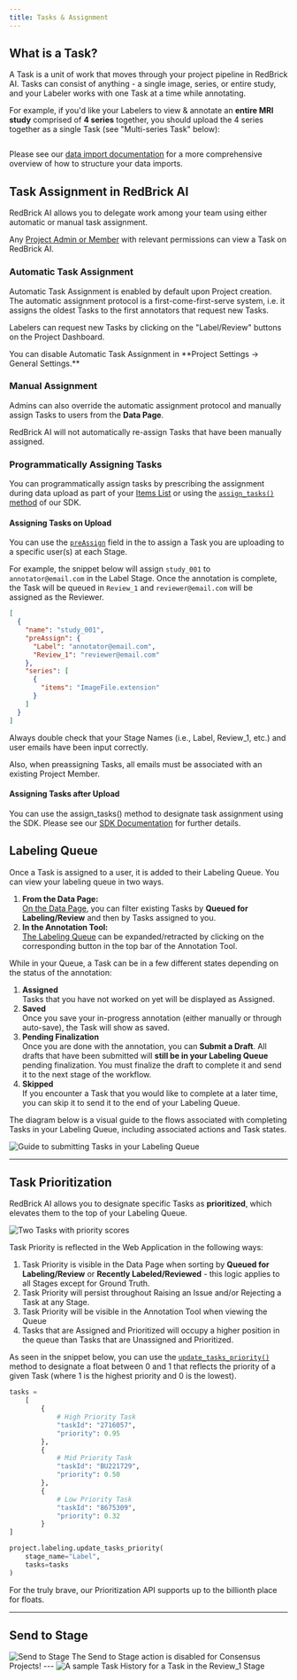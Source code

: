 ```yaml
---
title: Tasks & Assignment
---
```


## What is a Task?

A Task is a unit of work that moves through your project pipeline in RedBrick AI. Tasks can consist of anything - a single image, series, or entire study, and your Labeler works with one Task at a time while annotating.

For example, if you'd like your Labelers to view & annotate an **entire MRI study** comprised of **4 series** together, you should upload the 4 series together as a single Task (see "Multi-series Task" below):

<Frame caption="Several examples of valid Tasks">
   <img src="/assets/images/projects/task.png" alt="" />
</Frame>

Please see our [data import documentation](/importing-data/import-cloud-data.md#items-list) for a more comprehensive overview of how to structure your data imports.

## Task Assignment in RedBrick AI

RedBrick AI allows you to delegate work among your team using either automatic or manual task assignment.&#x20;

Any [Project Admin or Member](/organizations/what-is-an-organization.md#project-level-roles) with relevant permissions can view a Task on RedBrick AI.

### **Automatic Task Assignment**

Automatic Task Assignment is enabled by default upon Project creation. The automatic assignment protocol is a first-come-first-serve system, i.e. it assigns the oldest Tasks to the first annotators that request new Tasks.

Labelers can request new Tasks by clicking on the "Label/Review" buttons on the Project Dashboard.

<Note>
You can disable Automatic Task Assignment in **Project Settings -> General Settings.**
</Note>

<Frame>
   <img src="/assets/images/projects/stage-name.png" alt="" />
</Frame>

### **Manual Assignment**

Admins can also override the automatic assignment protocol and manually assign Tasks to users from the **Data Page**.&#x20;

<Note>
RedBrick AI will not automatically re-assign Tasks that have been manually assigned.&#x20;
</Note>

### **Programmatically Assigning Tasks**

You can programmatically assign tasks by prescribing the assignment during data upload as part of your [Items List](/importing-data/import-cloud-data/creating-an-items-list.md#upload-an-items-list-to-your-project) or using the [`assign_tasks()` method](https://redbrick-sdk.readthedocs.io/en/stable/sdk.html#redbrick.labeling.Labeling.assign_tasks) of our SDK.

#### Assigning Tasks on Upload

You can use the [`preAssign`](/python-sdk/formats/full-format-reference.md#preassign-stagename-string-string) field in the to assign a Task you are uploading to a specific user(s) at each Stage.

For example, the snippet below will assign `study_001` to `annotator@email.com` in the Label Stage. Once the annotation is complete, the Task will be queued in `Review_1` and `reviewer@email.com` will be assigned as the Reviewer.

```json
[
  {
    "name": "study_001",
    "preAssign": {
      "Label": "annotator@email.com",
      "Review_1": "reviewer@email.com"
    },
    "series": [
      {
        "items": "ImageFile.extension"
      }
    ]
  }
]
```

<Note>
Always double check that your Stage Names (i.e., Label, Review_1, etc.) and user emails have been input correctly.&#x20;

Also, when preassigning Tasks, all emails must be associated with an existing Project Member.
</Note>

#### Assigning Tasks after Upload

You can use the assign_tasks() method to designate task assignment using the SDK. Please see our [SDK Documentation](https://redbrick-sdk.readthedocs.io/en/stable/sdk.html#redbrick.labeling.Labeling.assign_tasks) for further details.

## Labeling Queue

Once a Task is assigned to a user, it is added to their Labeling Queue. You can view your labeling queue in two ways.

1. **From the Data Page:** \
   [On the Data Page](https://app.tango.us/app/workflow/Labeling-Queue-on-Data-Dashboard-b79b4d8562d34bc6a33d6cce0aa4476e), you can filter existing Tasks by **Queued for Labeling/Review** and then by Tasks assigned to you.
2. **In the Annotation Tool:**\
   [The Labeling Queue](https://app.tango.us/app/workflow/View-Labeling-Queue-in-Tool-17a013c7a161415c85cba3369344cae2) can be expanded/retracted by clicking on the corresponding button in the top bar of the Annotation Tool.&#x20;

While in your Queue, a Task can be in a few different states depending on the status of the annotation:&#x20;

1. **Assigned**\
   Tasks that you have not worked on yet will be displayed as Assigned.
2. **Saved**\
   Once you save your in-progress annotation (either manually or through auto-save), the Task will show as saved.&#x20;
3. **Pending Finalization**\
   Once you are done with the annotation, you can **Submit a Draft**. All drafts that have been submitted will **still be in your Labeling Queue** pending finalization. You must finalize the draft to complete it and send it to the next stage of the workflow.
4. **Skipped**\
   If you encounter a Task that you would like to complete at a later time, you can skip it to send it to the end of your Labeling Queue.&#x20;

The diagram below is a visual guide to the flows associated with completing Tasks in your Labeling Queue, including associated actions and Task states.

<Frame caption="Guide to submitting Tasks in your Labeling Queue">
   <img src="/assets/images/projects/labelling-queue.png" alt="Guide to submitting Tasks in your Labeling Queue" />
</Frame>

---

## Task Prioritization

RedBrick AI allows you to designate specific Tasks as **prioritized**, which elevates them to the top of your Labeling Queue.

<Frame caption="Two Tasks with priority scores">
   <img src="/assets/images/projects/task-priority.png" alt="Two Tasks with priority scores" />
</Frame>

Task Priority is reflected in the Web Application in the following ways:

1. Task Priority is visible in the Data Page when sorting by **Queued for Labeling/Review** or **Recently Labeled/Reviewed** - this logic applies to all Stages except for Ground Truth.
2. Task Priority will persist throughout Raising an Issue and/or Rejecting a Task at any Stage.
3. Task Priority will be visible in the Annotation Tool when viewing the Queue
4. Tasks that are Assigned and Prioritized will occupy a higher position in the queue than Tasks that are Unassigned and Prioritized.

As seen in the snippet below, you can use the [`update_tasks_priority()`](https://redbrick-sdk.readthedocs.io/en/stable/sdk.html#labeling) method to designate a float between 0 and 1 that reflects the priority of a given Task (where 1 is the highest priority and 0 is the lowest).

```python
tasks =
    [
        {
            # High Priority Task
            "taskId": "2716057",
            "priority": 0.95
        },
        {
            # Mid Priority Task
            "taskId": "BU221729",
            "priority": 0.50
        },
        {
            # Low Priority Task
            "taskId": "8675309",
            "priority": 0.32
        }
]

project.labeling.update_tasks_priority(
    stage_name="Label",
    tasks=tasks
)
```

<Note>
For the truly brave, our Prioritization API supports up to the billionth place for floats.
</Note>

---

## Send to Stage

<Frame>
   <img src="/assets/images/projects/send-to-stage.png" alt="Send to Stage" />
</Frame>

<Warning>
The Send to Stage action is disabled for Consensus Projects!
</Warning>
---
<Frame caption="A sample Task History for a Task in the Review_1 Stage">
   <img src="/assets/images/projects/task-history.png" alt="A sample Task History for a Task in the Review_1 Stage" />
</Frame>
